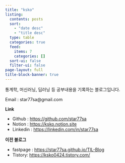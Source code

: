 ```yaml
---
title: "ksko"
listing:
  contents: posts
  sort: 
    - "date desc"
    - "title desc"
  type: table
  categories: true
  feed:
    items: 7
    categories: []
  sort-ui: false
  filter-ui: false
page-layout: full
title-block-banner: true
---
```


통계학, 머신러닝, 딥러닝 등 공부내용을 기록하는 블로그입니다.

Email : star77sa@gmail.com

**Link**

- Github : [https://github.com/star77sa](https://github.com/star77sa)
- Notion : [https://ksko.notion.site](https://ksko.notion.site)
- Linkedin : [https://linkedin.com/in/star77sa](https://linkedin.com/in/star77sa)

**이전 블로그**

- fastpage : [https://star77sa.github.io/TIL-Blog](https://star77sa.github.io/TIL-Blog/)
- Tistory: [https://ksko0424.tistory.com/](https://ksko0424.tistory.com/)
